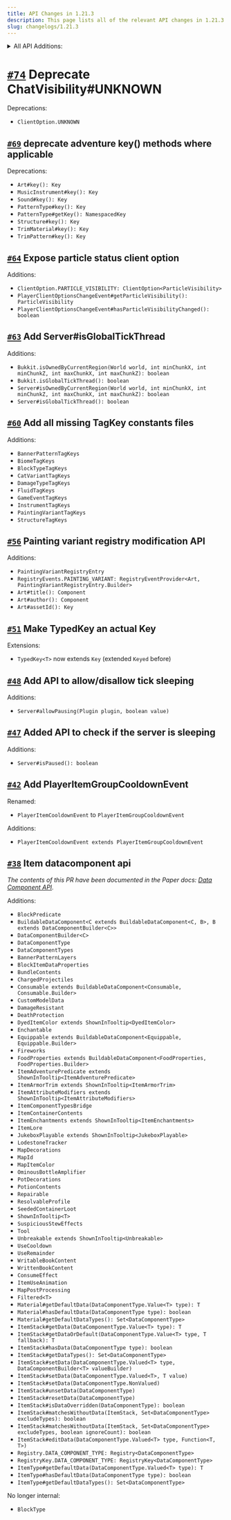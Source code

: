 ```yaml
---
title: API Changes in 1.21.3
description: This page lists all of the relevant API changes in 1.21.3
slug: changelogs/1.21.3
---
```


<details>
    <summary>All API Additions:</summary>
    - `Art#title(): Component`
    - `Art#author(): Component`
    - `Art#assetId(): Key`
    - `Bukkit.isOwnedByCurrentRegion(World world, int minChunkX, int minChunkZ, int maxChunkX, int maxChunkZ): boolean`
    - `Bukkit.isGlobalTickThread(): boolean`
    - `BannerPatternTagKeys`
    - `BiomeTagKeys`
    - `BlockTypeTagKeys`
    - `BlockPredicate`
    - `BuildableDataComponent<C extends BuildableDataComponent<C, B>, B extends DataComponentBuilder<C>>`
    - `BannerPatternLayers`
    - `BlockItemDataProperties`
    - `BundleContents`
    - `ClientOption.PARTICLE_VISIBILITY: ClientOption<ParticleVisibility>`
    - `CatVariantTagKeys`
    - `ChargedProjectiles`
    - `Consumable extends BuildableDataComponent<Consumable, Consumable.Builder>`
    - `CustomModelData`
    - `ConsumeEffect`
    - `DamageTypeTagKeys`
    - `DataComponentBuilder<C>`
    - `DataComponentType`
    - `DataComponentTypes`
    - `DamageResistant`
    - `DeathProtection`
    - `DyedItemColor extends ShownInTooltip<DyedItemColor>`
    - `Enchantable`
    - `Equippable extends BuildableDataComponent<Equippable, Equippable.Builder>`
    - `FluidTagKeys`
    - `Fireworks`
    - `FoodProperties extends BuildableDataComponent<FoodProperties, FoodProperties.Builder>`
    - `Filtered<T>`
    - `GameEventTagKeys`
    - `InstrumentTagKeys`
    - `ItemAdventurePredicate extends ShownInTooltip<ItemAdventurePredicate>`
    - `ItemArmorTrim extends ShownInTooltip<ItemArmorTrim>`
    - `ItemAttributeModifiers extends ShownInTooltip<ItemAttributeModifiers>`
    - `ItemComponentTypesBridge`
    - `ItemContainerContents`
    - `ItemEnchantments extends ShownInTooltip<ItemEnchantments>`
    - `ItemLore`
    - `ItemUseAnimation`
    - `ItemStack#getData(DataComponentType.Value<T> type): T`
    - `ItemStack#getDataOrDefault(DataComponentType.Value<T> type, T fallback): T`
    - `ItemStack#hasData(DataComponentType type): boolean`
    - `ItemStack#getDataTypes(): Set<DataComponentType>`
    - `ItemStack#setData(DataComponentType.Valued<T> type, DataComponentBuilder<T> valueBuilder)`
    - `ItemStack#setData(DataComponentType.Valued<T>, T value)`
    - `ItemStack#setData(DataComponentType.NonValued)`
    - `ItemStack#unsetData(DataComponentType)`
    - `ItemStack#resetData(DataComponentType)`
    - `ItemStack#isDataOverridden(DataComponentType): boolean`
    - `ItemStack#matchesWithoutData(ItemStack, Set<DataComponentType> excludeTypes): boolean`
    - `ItemStack#matchesWithoutData(ItemStack, Set<DataComponentType> excludeTypes, boolean ignoreCount): boolean`
    - `ItemStack#editData(DataComponentType.Valued<T> type, Function<T, T>)`
    - `ItemType#getDefaultData(DataComponentType.Valued<T> type): T`
    - `ItemType#hasDefaultData(DataComponentType type): boolean`
    - `ItemType#getDefaultDataTypes(): Set<DataComponentType>`
    - `JukeboxPlayable extends ShownInTooltip<JukeboxPlayable>`
    - `LodestoneTracker`
    - `MapDecorations`
    - `MapId`
    - `MapItemColor`
    - `MapPostProcessing`
    - `Material#getDefaultData(DataComponentType.Value<T> type): T`
    - `Material#hasDefaultData(DataComponentType type): boolean`
    - `Material#getDefaultDataTypes(): Set<DataComponentType>`
    - `OminousBottleAmplifier`
    - `PlayerClientOptionsChangeEvent#getParticleVisibility(): ParticleVisibility`
    - `PlayerClientOptionsChangeEvent#hasParticleVisibilityChanged(): boolean`
    - `PaintingVariantTagKeys`
    - `PaintingVariantRegistryEntry`
    - `PlayerItemCooldownEvent extends PlayerItemGroupCooldownEvent`
    - `PotDecorations`
    - `PotionContents`
    - `RegistryEvents.PAINTING_VARIANT: RegistryEventProvider<Art, PaintingVariantRegistryEntry.Builder>`
    - `Repairable`
    - `ResolvableProfile`
    - `Registry.DATA_COMPONENT_TYPE: Registry<DataComponentType>`
    - `RegistryKey.DATA_COMPONENT_TYPE: RegistryKey<DataComponentType>`
    - `Server#isOwnedByCurrentRegion(World world, int minChunkX, int minChunkZ, int maxChunkX, int maxChunkZ): boolean`
    - `Server#isGlobalTickThread(): boolean`
    - `StructureTagKeys`
    - `Server#allowPausing(Plugin plugin, boolean value)`
    - `Server#isPaused(): boolean`
    - `SeededContainerLoot`
    - `ShownInTooltip<T>`
    - `SuspiciousStewEffects`
    - `Tool`
    - `Unbreakable extends ShownInTooltip<Unbreakable>`
    - `UseCooldown`
    - `UseRemainder`
    - `WritableBookContent`
    - `WrittenBookContent`
</details>

# [`#74`](https://github.com/PaperMC/Paper/pull/11683) Deprecate ChatVisibility#UNKNOWN
Deprecations:
- `ClientOption.UNKNOWN`

## [`#69`](https://github.com/PaperMC/Paper-Archive/commit/5f6a79668c98f9b3feffc83705a462766536b238) deprecate adventure key() methods where applicable
Deprecations:
- `Art#key(): Key`
- `MusicInstrument#key(): Key`
- `Sound#key(): Key`
- `PatternType#key(): Key`
- `PatternType#getKey(): NamespacedKey`
- `Structure#key(): Key`
- `TrimMaterial#key(): Key`
- `TrimPattern#key(): Key`

## [`#64`](https://github.com/PaperMC/Paper/pull/11573) Expose particle status client option
Additions:
- `ClientOption.PARTICLE_VISIBILITY: ClientOption<ParticleVisibility>`
- `PlayerClientOptionsChangeEvent#getParticleVisibility(): ParticleVisibility`
- `PlayerClientOptionsChangeEvent#hasParticleVisibilityChanged(): boolean`

## [`#63`](https://github.com/PaperMC/Paper-Archive/commit/4190ee7439204c958e0fb9d013a34233e92fd870) Add Server#isGlobalTickThread
Additions:
- `Bukkit.isOwnedByCurrentRegion(World world, int minChunkX, int minChunkZ, int maxChunkX, int maxChunkZ): boolean`
- `Bukkit.isGlobalTickThread(): boolean`
- `Server#isOwnedByCurrentRegion(World world, int minChunkX, int minChunkZ, int maxChunkX, int maxChunkZ): boolean`
- `Server#isGlobalTickThread(): boolean`

## [`#60`](https://github.com/PaperMC/Paper/pull/11661) Add all missing TagKey constants files
Additions:
- `BannerPatternTagKeys`
- `BiomeTagKeys`
- `BlockTypeTagKeys`
- `CatVariantTagKeys`
- `DamageTypeTagKeys`
- `FluidTagKeys`
- `GameEventTagKeys`
- `InstrumentTagKeys`
- `PaintingVariantTagKeys`
- `StructureTagKeys`

## [`#56`](https://github.com/PaperMC/Paper/pull/11648) Painting variant registry modification API
Additions:
- `PaintingVariantRegistryEntry`
- `RegistryEvents.PAINTING_VARIANT: RegistryEventProvider<Art, PaintingVariantRegistryEntry.Builder>`
- `Art#title(): Component`
- `Art#author(): Component`
- `Art#assetId(): Key`

## [`#51`](https://github.com/PaperMC/Paper/pull/11641) Make TypedKey an actual Key
Extensions:
- `TypedKey<T>` now extends `Key` (extended `Keyed` before)

## [`#48`](https://github.com/PaperMC/paper/issues/11611) Add API to allow/disallow tick sleeping
Additions:
- `Server#allowPausing(Plugin plugin, boolean value)`

## [`#47`](https://github.com/PaperMC/Paper/pull/11605) Added API to check if the server is sleeping
Additions:
- `Server#isPaused(): boolean`

## [`#42`](https://github.com/PaperMC/Paper/pull/11625) Add PlayerItemGroupCooldownEvent
Renamed:
- `PlayerItemCooldownEvent` to `PlayerItemGroupCooldownEvent`

Additions:
- `PlayerItemCooldownEvent extends PlayerItemGroupCooldownEvent`


## [`#38`](https://github.com/PaperMC/Paper/pull/10845) Item datacomponent api
*The contents of this PR have been documented in the Paper docs: [Data Component API](https://docs.papermc.io/paper/dev/data-component-api).*

Additions:
- `BlockPredicate`
- `BuildableDataComponent<C extends BuildableDataComponent<C, B>, B extends DataComponentBuilder<C>>`
- `DataComponentBuilder<C>`
- `DataComponentType`
- `DataComponentTypes`
- `BannerPatternLayers`
- `BlockItemDataProperties`
- `BundleContents`
- `ChargedProjectiles`
- `Consumable extends BuildableDataComponent<Consumable, Consumable.Builder>`
- `CustomModelData`
- `DamageResistant`
- `DeathProtection`
- `DyedItemColor extends ShownInTooltip<DyedItemColor>`
- `Enchantable`
- `Equippable extends BuildableDataComponent<Equippable, Equippable.Builder>`
- `Fireworks`
- `FoodProperties extends BuildableDataComponent<FoodProperties, FoodProperties.Builder>`
- `ItemAdventurePredicate extends ShownInTooltip<ItemAdventurePredicate>`
- `ItemArmorTrim extends ShownInTooltip<ItemArmorTrim>`
- `ItemAttributeModifiers extends ShownInTooltip<ItemAttributeModifiers>`
- `ItemComponentTypesBridge`
- `ItemContainerContents`
- `ItemEnchantments extends ShownInTooltip<ItemEnchantments>`
- `ItemLore`
- `JukeboxPlayable extends ShownInTooltip<JukeboxPlayable>`
- `LodestoneTracker`
- `MapDecorations`
- `MapId`
- `MapItemColor`
- `OminousBottleAmplifier`
- `PotDecorations`
- `PotionContents`
- `Repairable`
- `ResolvableProfile`
- `SeededContainerLoot`
- `ShownInTooltip<T>`
- `SuspiciousStewEffects`
- `Tool`
- `Unbreakable extends ShownInTooltip<Unbreakable>`
- `UseCooldown`
- `UseRemainder`
- `WritableBookContent`
- `WrittenBookContent`
- `ConsumeEffect`
- `ItemUseAnimation`
- `MapPostProcessing`
- `Filtered<T>`
- `Material#getDefaultData(DataComponentType.Value<T> type): T`
- `Material#hasDefaultData(DataComponentType type): boolean`
- `Material#getDefaultDataTypes(): Set<DataComponentType>`
- `ItemStack#getData(DataComponentType.Value<T> type): T`
- `ItemStack#getDataOrDefault(DataComponentType.Value<T> type, T fallback): T`
- `ItemStack#hasData(DataComponentType type): boolean`
- `ItemStack#getDataTypes(): Set<DataComponentType>`
- `ItemStack#setData(DataComponentType.Valued<T> type, DataComponentBuilder<T> valueBuilder)`
- `ItemStack#setData(DataComponentType.Valued<T>, T value)`
- `ItemStack#setData(DataComponentType.NonValued)`
- `ItemStack#unsetData(DataComponentType)`
- `ItemStack#resetData(DataComponentType)`
- `ItemStack#isDataOverridden(DataComponentType): boolean`
- `ItemStack#matchesWithoutData(ItemStack, Set<DataComponentType> excludeTypes): boolean`
- `ItemStack#matchesWithoutData(ItemStack, Set<DataComponentType> excludeTypes, boolean ignoreCount): boolean`
- `ItemStack#editData(DataComponentType.Valued<T> type, Function<T, T>)`
- `Registry.DATA_COMPONENT_TYPE: Registry<DataComponentType>`
- `RegistryKey.DATA_COMPONENT_TYPE: RegistryKey<DataComponentType>`
- `ItemType#getDefaultData(DataComponentType.Valued<T> type): T`
- `ItemType#hasDefaultData(DataComponentType type): boolean`
- `ItemType#getDefaultDataTypes(): Set<DataComponentType>`

No longer internal:
- `BlockType`
